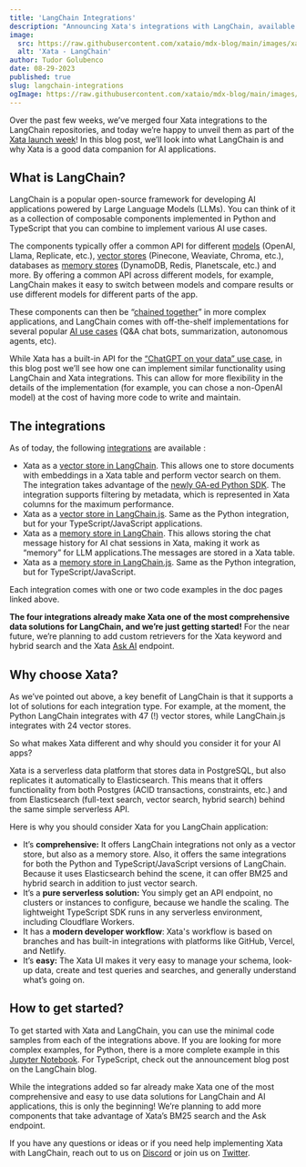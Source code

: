 ```yaml
---
title: 'LangChain Integrations'
description: "Announcing Xata's integrations with LangChain, available both as a vector store and a memory store."
image:
  src: https://raw.githubusercontent.com/xataio/mdx-blog/main/images/xata-langchain.jpg
  alt: 'Xata - LangChain'
author: Tudor Golubenco
date: 08-29-2023
published: true
slug: langchain-integrations
ogImage: https://raw.githubusercontent.com/xataio/mdx-blog/main/images/xata-langchain.jpg
---
```


Over the past few weeks, we’ve merged four Xata integrations to the LangChain repositories, and today we’re happy to unveil them as part of the [Xata launch week](https://xata.io/blog/launch-week-august-2023)! In this blog post, we’ll look into what LangChain is and why Xata is a good data companion for AI applications.

## What is LangChain?

LangChain is a popular open-source framework for developing AI applications powered by Large Language Models (LLMs). You can think of it as a collection of composable components implemented in Python and TypeScript that you can combine to implement various AI use cases.

The components typically offer a common API for different [models](https://js.langchain.com/docs/modules/model_io/models/llms/) (OpenAI, Llama, Replicate, etc.), [vector stores](https://js.langchain.com/docs/modules/data_connection/vectorstores/) (Pinecone, Weaviate, Chroma, etc.), databases as [memory stores](https://js.langchain.com/docs/modules/memory/) (DynamoDB, Redis, Planetscale, etc.) and more. By offering a common API across different models, for example, LangChain makes it easy to switch between models and compare results or use different models for different parts of the app.

These components can then be “[chained together](https://python.langchain.com/docs/modules/chains/)” in more complex applications, and LangChain comes with off-the-shelf implementations for several popular [AI use cases](https://js.langchain.com/docs/use_cases) (Q&A chat bots, summarization, autonomous agents, etc).

While Xata has a built-in API for the [“ChatGPT on your data” use case](https://xata.io/chatgpt), in this blog post we’ll see how one can implement similar functionality using LangChain and Xata integrations. This can allow for more flexibility in the details of the implementation (for example, you can chose a non-OpenAI model) at the cost of having more code to write and maintain.

## The integrations

As of today, the following [integrations](/docs/integrations/langchain) are available :

- Xata as a [vector store in LangChain](https://python.langchain.com/docs/integrations/vectorstores/xata). This allows one to store documents with embeddings in a Xata table and perform vector search on them. The integration takes advantage of the [newly GA-ed Python SDK](https://xata.io/blog/announcing-the-python-sdk-ga). The integration supports filtering by metadata, which is represented in Xata columns for the maximum performance.
- Xata as a [vector store in LangChain.js](https://js.langchain.com/docs/modules/data_connection/vectorstores/integrations/xata). Same as the Python integration, but for your TypeScript/JavaScript applications.
- Xata as a [memory store in LangChain](https://python.langchain.com/docs/integrations/memory/xata_chat_message_history). This allows storing the chat message history for AI chat sessions in Xata, making it work as “memory” for LLM applications.The messages are stored in a Xata table.
- Xata as a [memory store in LangChain.js](https://js.langchain.com/docs/modules/memory/integrations/xata). Same as the Python integration, but for TypeScript/JavaScript.

Each integration comes with one or two code examples in the doc pages linked above.

**The four integrations already make Xata one of the most comprehensive data solutions for LangChain, and we’re just getting started!** For the near future, we’re planning to add custom retrievers for the Xata keyword and hybrid search and the Xata [Ask AI](https://xata.io/docs/typescript-client/ask) endpoint.

## Why choose Xata?

As we’ve pointed out above, a key benefit of LangChain is that it supports a lot of solutions for each integration type. For example, at the moment, the Python LangChain integrates with 47 (!) vector stores, while LangChain.js integrates with 24 vector stores.

So what makes Xata different and why should you consider it for your AI apps?

Xata is a serverless data platform that stores data in PostgreSQL, but also replicates it automatically to Elasticsearch. This means that it offers functionality from both Postgres (ACID transactions, constraints, etc.) and from Elasticsearch (full-text search, vector search, hybrid search) behind the same simple serverless API.

Here is why you should consider Xata for you LangChain application:

- It’s **comprehensive:** It offers LangChain integrations not only as a vector store, but also as a memory store. Also, it offers the same integrations for both the Python and TypeScript/JavaScript versions of LangChain. Because it uses Elasticsearch behind the scene, it can offer BM25 and hybrid search in addition to just vector search.
- It’s a **pure serverless solution:** You simply get an API endpoint, no clusters or instances to configure, because we handle the scaling. The lightweight TypeScript SDK runs in any serverless environment, including Cloudflare Workers.
- It has a **modern developer workflow**: Xata's workflow is based on branches and has built-in integrations with platforms like GitHub, Vercel, and Netlify.
- It’s **easy:** The Xata UI makes it very easy to manage your schema, look-up data, create and test queries and searches, and generally understand what’s going on.

## How to get started?

To get started with Xata and LangChain, you can use the minimal code samples from each of the integrations above. If you are looking for more complex examples, for Python, there is a more complete example in this [Jupyter Notebook](https://python.langchain.com/docs/integrations/memory/xata_chat_message_history#conversational-qa-chain-on-your-data-with-memory). For TypeScript, check out the announcement blog post on the LangChain blog.

While the integrations added so far already make Xata one of the most comprehensive and easy to use data solutions for LangChain and AI applications, this is only the beginning! We’re planning to add more components that take advantage of Xata’s BM25 search and the Ask endpoint.

If you have any questions or ideas or if you need help implementing Xata with LangChain, reach out to us on [Discord](https://xata.io/discord) or join us on [Twitter](https://twitter.com/xata).
